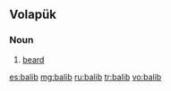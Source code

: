 ==Volapük==

===Noun===
{{head|vo|noun}}

# [[beard]]

[[es:balib]]
[[mg:balib]]
[[ru:balib]]
[[tr:balib]]
[[vo:balib]]